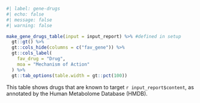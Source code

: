 ```r
#| label: gene-drugs
#| echo: false
#| message: false
#| warning: false

make_gene_drugs_table(input = input_report) %>% #defined in setup
  gt::gt() %>% 
  gt::cols_hide(columns = c("fav_gene")) %>% 
  gt::cols_label(
    fav_drug = "Drug", 
    moa = "Mechanism of Action"
  ) %>% 
  gt::tab_options(table.width = gt::pct(100))

```
  
This table shows drugs that are known to target `r input_report$content`, as annotated by the Human Metabolome Database (HMDB).  